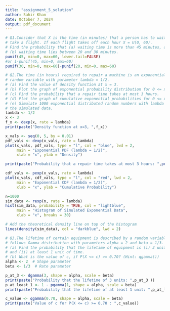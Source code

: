 ```yaml
---
title: "assignment_5_solution"
author: Sahir Khan
date: October 7, 2024
output: pdf_document
---
```


```r
# Q1.Consider that X is the time (in minutes) that a person has to wait in order to 
# take a flight. If each flight takes off each hour X = U(0, 60). 
# Find the probability that (a) waiting time is more than 45 minutes, and 
# (b) waiting time lies between 20 and 30 minutes.
punif(45, min=0, max=60, lower.tail=FALSE)
#or 1-punif(45, min=0, max=60)
punif(30, min=0, max=60)-punif(20, min=0, max=60)
```

```r
# Q2.The time (in hours) required to repair a machine is an exponential distributed 
# random variable with parameter lambda = 1/2.
# (a) Find the value of density function at x = 3.
# (b) Plot the graph of exponential probability distribution for 0 <= x <= 5.
# (c) Find the probability that a repair time takes at most 3 hours.
# (d) Plot the graph of cumulative exponential probabilities for 0 <= x <= 5.
# (e) Simulate 1000 exponential distributed random numbers with lambda = 1⁄2 and plot 
# the simulated data.
lambda <- 1/2 
x <- 3
f_x <- dexp(x, rate = lambda)
print(paste("Density function at x=3, ",f_x))

x_vals <- seq(0, 5, by = 0.01)
pdf_vals <- dexp(x_vals, rate = lambda)
plot(x_vals, pdf_vals, type = "l", col = "blue", lwd = 2, 
     main = "Exponential PDF (lambda = 1/2)",
     xlab = "x", ylab = "Density")

print(paste("Probability that a repair time takes at most 3 hours: ",pexp(3, rate=1/2)))

cdf_vals <- pexp(x_vals, rate = lambda)
plot(x_vals, cdf_vals, type = "l", col = "red", lwd = 2, 
     main = "Exponential CDF (lambda = 1/2)",
     xlab = "x", ylab = "Cumulative Probability")

n=1000
sim_data <- rexp(n, rate = lambda)
hist(sim_data, probability = TRUE, col = "lightblue", 
     main = "Histogram of Simulated Exponential Data",
     xlab = "x", breaks = 30)

# Add the theoretical density line on top of the histogram
lines(density(sim_data), col = "darkblue", lwd = 2)
```

```r
# Q3.The lifetime of certain equipment is described by a random variable X that 
# follows Gamma distribution with parameters alpha = 2 and beta = 1/3.
# (a) Find the probability that the lifetime of equipment is (i) 3 units of time, 
# and (ii) at least 1 unit of time.
# (b) What is the value of c, if P(X <= c) >= 0.70? (Hint: qgamma())
alpha <- 2  # Shape parameter
beta <- 1/3  # Rate parameter

p_at_3 <- dgamma(3, shape = alpha, scale = beta)
print(paste("Probability that the lifetime of 3 units: ",p_at_3 ))
p_at_least_1 <- 1 - pgamma(1, shape = alpha, scale = beta)
print(paste("Probability that the lifetime of at least 1 unit: ",p_at_least_1 ))

c_value <- qgamma(0.70, shape = alpha, scale = beta)
print(paste("Value of c for P(X <= c) >= 0.70 : ",c_value))
```

